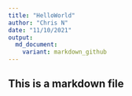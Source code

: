 ```yaml
---
title: "HelloWorld"
author: "Chris N"
date: "11/10/2021"
output:
  md_document:
    variant: markdown_github
---
```


## This is a markdown file


